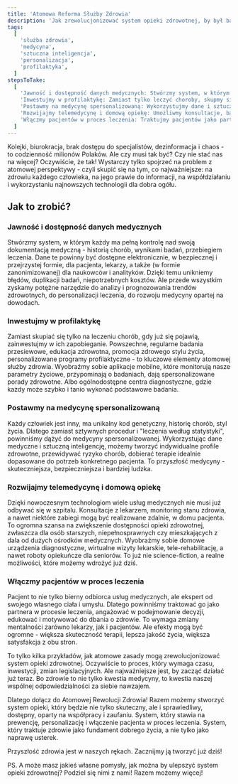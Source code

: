 ```yaml
---
title: 'Atomowa Reforma Służby Zdrowia'
description: 'Jak zrewolucjonizować system opieki zdrowotnej, by był bardziej efektywny, spersonalizowany i dostępny dla każdego, wykorzystując nowoczesne technologie i atomowe wartości?'
tags:
  [
    'służba zdrowia',
    'medycyna',
    'sztuczna inteligencja',
    'personalizacja',
    'profilaktyka',
  ]
stepsToTake:
  [
    'Jawność i dostępność danych medycznych: Stwórzmy system, w którym każdy ma kontrolę nad swoją dokumentacją medyczną i może ją bezpiecznie udostępniać lekarzom, badaczom, a nawet sztucznej inteligencji.',
    'Inwestujmy w profilaktykę: Zamiast tylko leczyć choroby, skupmy się na zapobieganiu im poprzez edukację zdrowotną, badania przesiewowe i personalizowane programy profilaktyczne.',
    'Postawmy na medycynę spersonalizowaną: Wykorzystujmy dane i sztuczną inteligencję, by diagnozować i leczyć choroby w sposób dopasowany do indywidualnych potrzeb każdego pacjenta.',
    'Rozwijajmy telemedycynę i domową opiekę: Umożliwmy konsultacje, badania i niektóre zabiegi zdalnie, by zwiększyć dostępność i wygodę dla pacjentów.',
    'Włączmy pacjentów w proces leczenia: Traktujmy pacjentów jako partnerów w dbaniu o ich zdrowie, edukujmy ich i zachęcajmy do aktywnego udziału w podejmowaniu decyzji.',
  ]
---
```


Kolejki, biurokracja, brak dostępu do specjalistów, dezinformacja i chaos - to codzienność milionów Polaków. Ale czy musi tak być? Czy nie stać nas na więcej? Oczywiście, że tak! Wystarczy tylko spojrzeć na problem z atomowej perspektywy - czyli skupić się na tym, co najważniejsze: na zdrowiu każdego człowieka, na jego prawie do informacji, na współdziałaniu i wykorzystaniu najnowszych technologii dla dobra ogółu.

## Jak to zrobić?

### Jawność i dostępność danych medycznych

Stwórzmy system, w którym każdy ma pełną kontrolę nad swoją dokumentacją medyczną - historią chorób, wynikami badań, przebiegiem leczenia. Dane te powinny być dostępne elektronicznie, w bezpiecznej i przejrzystej formie, dla pacjenta, lekarzy, a także (w formie zanonimizowanej) dla naukowców i analityków. Dzięki temu unikniemy błędów, duplikacji badań, niepotrzebnych kosztów. Ale przede wszystkim zyskamy potężne narzędzie do analizy i prognozowania trendów zdrowotnych, do personalizacji leczenia, do rozwoju medycyny opartej na dowodach.

### Inwestujmy w profilaktykę

Zamiast skupiać się tylko na leczeniu chorób, gdy już się pojawią, zainwestujmy w ich zapobieganie. Powszechne, regularne badania przesiewowe, edukacja zdrowotna, promocja zdrowego stylu życia, personalizowane programy profilaktyczne - to kluczowe elementy atomowej służby zdrowia. Wyobraźmy sobie aplikacje mobilne, które monitorują nasze parametry życiowe, przypominają o badaniach, dają spersonalizowane porady zdrowotne. Albo ogólnodostępne centra diagnostyczne, gdzie każdy może szybko i tanio wykonać podstawowe badania.

### Postawmy na medycynę spersonalizowaną

Każdy człowiek jest inny, ma unikalny kod genetyczny, historię chorób, styl życia. Dlatego zamiast sztywnych procedur i "leczenia według statystyki", powinniśmy dążyć do medycyny spersonalizowanej. Wykorzystując dane medyczne i sztuczną inteligencję, możemy tworzyć indywidualne profile zdrowotne, przewidywać ryzyko chorób, dobierać terapie idealnie dopasowane do potrzeb konkretnego pacjenta. To przyszłość medycyny - skuteczniejsza, bezpieczniejsza i bardziej ludzka.

### Rozwijajmy telemedycynę i domową opiekę

Dzięki nowoczesnym technologiom wiele usług medycznych nie musi już odbywać się w szpitalu. Konsultacje z lekarzem, monitoring stanu zdrowia, a nawet niektóre zabiegi mogą być realizowane zdalnie, w domu pacjenta. To ogromna szansa na zwiększenie dostępności opieki zdrowotnej, zwłaszcza dla osób starszych, niepełnosprawnych czy mieszkających z dala od dużych ośrodków medycznych. Wyobraźmy sobie domowe urządzenia diagnostyczne, wirtualne wizyty lekarskie, tele-rehabilitację, a nawet roboty opiekuńcze dla seniorów. To już nie science-fiction, a realne możliwości, które możemy wdrożyć już dziś.

### Włączmy pacjentów w proces leczenia

Pacjent to nie tylko bierny odbiorca usług medycznych, ale ekspert od swojego własnego ciała i umysłu. Dlatego powinniśmy traktować go jako partnera w procesie leczenia, angażować w podejmowanie decyzji, edukować i motywować do dbania o zdrowie. To wymaga zmiany mentalności zarówno lekarzy, jak i pacjentów. Ale efekty mogą być ogromne - większa skuteczność terapii, lepsza jakość życia, większa satysfakcja z obu stron.

To tylko kilka przykładów, jak atomowe zasady mogą zrewolucjonizować system opieki zdrowotnej. Oczywiście to proces, który wymaga czasu, inwestycji, zmian legislacyjnych. Ale najważniejsze jest, by zacząć działać już teraz. Bo zdrowie to nie tylko kwestia medycyny, to kwestia naszej wspólnej odpowiedzialności za siebie nawzajem.

Dlatego dołącz do Atomowej Rewolucji Zdrowia! Razem możemy stworzyć system opieki, który będzie nie tylko skuteczny, ale i sprawiedliwy, dostępny, oparty na współpracy i zaufaniu. System, który stawia na prewencję, personalizację i włączenie pacjenta w proces leczenia. System, który traktuje zdrowie jako fundament dobrego życia, a nie tylko jako naprawę usterek.

Przyszłość zdrowia jest w naszych rękach. Zacznijmy ją tworzyć już dziś!

PS. A może masz jakieś własne pomysły, jak można by ulepszyć system opieki zdrowotnej? Podziel się nimi z nami! Razem możemy więcej!
